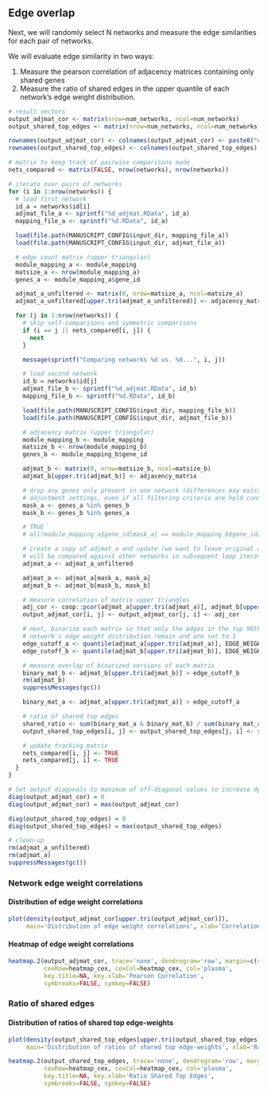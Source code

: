 ## Edge overlap

Next, we will randomly select N networks and measure the edge similarities
for each pair of networks.

We will evaluate edge similarity in two ways:

1. Measure the pearson correlation of adjacency matrices containing only shared genes
2. Measure the ratio of shared edges in the upper quantile of each network's edge weight
   distribution.

```r
# result vectors
output_adjmat_cor <- matrix(nrow=num_networks, ncol=num_networks)
output_shared_top_edges <- matrix(nrow=num_networks, ncol=num_networks)

rownames(output_adjmat_cor) <- colnames(output_adjmat_cor) <- paste0("network_", networks$id)
rownames(output_shared_top_edges) <- colnames(output_shared_top_edges) <- paste0("network_", networks$id)

# matrix to keep track of pairwise comparisons made 
nets_compared <- matrix(FALSE, nrow(networks), nrow(networks))

# iterate over pairs of networks
for (i in 1:nrow(networks)) {
  # load first network
  id_a = networks$id[i]
  adjmat_file_a <- sprintf("%d_adjmat.RData", id_a)
  mapping_file_a <- sprintf("%d.RData", id_a)

  load(file.path(MANUSCRIPT_CONFIG$input_dir, mapping_file_a))
  load(file.path(MANUSCRIPT_CONFIG$input_dir, adjmat_file_a))

  # edge count matrix (upper triangular)
  module_mapping_a <- module_mapping
  matsize_a <- nrow(module_mapping_a)
  genes_a <- module_mapping_a$gene_id

  adjmat_a_unfiltered <- matrix(0, nrow=matsize_a, ncol=matsize_a)
  adjmat_a_unfiltered[upper.tri(adjmat_a_unfiltered)] <- adjacency_matrix

  for (j in 1:nrow(networks)) {
    # skip self-comparisons and symmetric comparisons
    if (i == j || nets_compared[i, j]) {
      next
    }

    message(sprintf("Comparing networks %d vs. %d...", i, j))

    # load second network
    id_b = networks$id[j]
    adjmat_file_b <- sprintf("%d_adjmat.RData", id_b)
    mapping_file_b <- sprintf("%d.RData", id_b)

    load(file.path(MANUSCRIPT_CONFIG$input_dir, mapping_file_b))
    load(file.path(MANUSCRIPT_CONFIG$input_dir, adjmat_file_b))

    # adjacency matrix (upper triangular)
    module_mapping_b <- module_mapping
    matsize_b <- nrow(module_mapping_b)
    genes_b <- module_mapping_b$gene_id

    adjmat_b <- matrix(0, nrow=matsize_b, ncol=matsize_b)
    adjmat_b[upper.tri(adjmat_b)] <- adjacency_matrix

    # drop any genes only present in one network (differences may exist due to differing batch
    # adjustment settings, even if all filtering criteria are held constant)
    mask_a <- genes_a %in% genes_b
    mask_b <- genes_b %in% genes_a

    # TRUE
    # all(module_mapping_a$gene_id[mask_a] == module_mapping_b$gene_id[mask_b])

    # create a copy of adjmat_a and update (we want to leave original adjmat_a untouched since it
    # will be compared against other networks in subsequent loop iterations..)
    adjmat_a <- adjmat_a_unfiltered

    adjmat_a <- adjmat_a[mask_a, mask_a]
    adjmat_b <- adjmat_b[mask_b, mask_b]

    # measure correlation of matrix upper triangles
    adj_cor <- coop::pcor(adjmat_a[upper.tri(adjmat_a)], adjmat_b[upper.tri(adjmat_b)])
    output_adjmat_cor[i, j] <- output_adjmat_cor[j, i] <- adj_cor

    # next, binarize each matrix so that only the edges in the top 90th percentile of each
    # network's edge weight distribution remain and are set to 1
    edge_cutoff_a <- quantile(adjmat_a[upper.tri(adjmat_a)], EDGE_WEIGHT_QUANTILE_CUTOFF)
    edge_cutoff_b <- quantile(adjmat_b[upper.tri(adjmat_b)], EDGE_WEIGHT_QUANTILE_CUTOFF)

    # measure overlap of binarized versions of each matrix
    binary_mat_b <- adjmat_b[upper.tri(adjmat_b)] > edge_cutoff_b
    rm(adjmat_b)
    suppressMessages(gc())

    binary_mat_a <- adjmat_a[upper.tri(adjmat_a)] > edge_cutoff_a

    # ratio of shared top edges
    shared_ratio <- sum(binary_mat_a & binary_mat_b) / sum(binary_mat_a | binary_mat_b)
    output_shared_top_edges[i, j] <- output_shared_top_edges[j, i] <- shared_ratio

    # update tracking matrix
    nets_compared[i, j] <- TRUE
    nets_compared[j, i] <- TRUE
  }
} 

# Set output diagonals to maximum of off-diagonal values to increase dynamic range of color scale
diag(output_adjmat_cor) = 0
diag(output_adjmat_cor) = max(output_adjmat_cor)

diag(output_shared_top_edges) = 0
diag(output_shared_top_edges) = max(output_shared_top_edges)

# clean-up
rm(adjmat_a_unfiltered)
rm(adjmat_a)
suppressMessages(gc())
```

### Network edge weight correlations

#### Distribution of edge weight correlations

```r
plot(density(output_adjmat_cor[upper.tri(output_adjmat_cor)]), 
     main='Distribution of edge weight correlations', xlab='Correlation')
```

#### Heatmap of edge weight correlations

```r
heatmap.2(output_adjmat_cor, trace='none', dendrogram='row', margin=c(4, 4),
          cexRow=heatmap_cex, cexCol=heatmap_cex, col='plasma',
          key.title=NA, key.xlab='Pearson Correlation',
          symbreaks=FALSE, symkey=FALSE)
```

### Ratio of shared edges

#### Distribution of ratios of shared top edge-weights

```r
plot(density(output_shared_top_edges[upper.tri(output_shared_top_edges)]), 
     main='Distribution of ratios of shared top edge-weights', xlab='Ratio')
```

```r
heatmap.2(output_shared_top_edges, trace='none', dendrogram='row', margin=c(4, 4),
          cexRow=heatmap_cex, cexCol=heatmap_cex, col='plasma',
          key.title=NA, key.xlab='Ratio Shared Top Edges',
          symbreaks=FALSE, symkey=FALSE)
```
